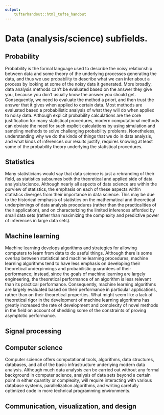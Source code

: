 ```yaml
---
output: 
    tufterhandout::html_tufte_handout
---
```


# Data (analysis/science) subfields.

## Probability

Probability is the formal language used to describe the noisy relationship between data and some theory of the underlying processes generating the data, and thus we use probability to describe what we can infer about a process by looking at some of the noisy data it generated.   More broadly, data analysis methods can't be evaluated based on the answer they give you, because you don't usually know the answer you should get.  Consequently, we need to evaluate the method a priori, and then trust the answer that it gives when applied to certain data.  Most methods are evaluated based a probabilistic analysis of what they will do when applied to noisy data.  Although explicit probability calculations are the core justification for many statistical procedures, modern computational methods can obviate the need for such explicit calculations by using simulation and sampling methods to solve challenging probability problems.  Nonetheless, understanding why we do the kinds of things that we do in data analysis, and what kinds of inferences our results justify, requires knowing at least some of the probability theory underlying the statistical procedures.

## Statistics

Many statisticians would say that data science is just a rebranding of their field, as statistics subsumes both the theoretical and applied side of data analysis/science.   Although nearly all aspects of data science are within the purview of statistics, the emphasis on each of these aspects within statistics diverges from their importance in data science.  This may be due to the historical emphasis of statistics on the mathematical and theoretical underpinnings of data analysis procedures (rather than the practicalities of their application), and on characterizing the limited inferences afforded by small data sets (rather than maximizing the complexity and predictive power of inferences in large data sets).

## Machine learning

Machine learning develops algorithms and strategies for allowing computers to learn from data to do useful things.  Although there is some overlap between statistical and machine learning procedures, machine learning algorithms tend to have less emphasis on developing their theoretical underpinnings and probabilistic guarantees of their performance; instead, since the goals of machine learning are largely engineering, the theoretical performance of an algorithm is less relevant than its practical performance.  Consequently, machine learning algorithms are largely evaluated based on their performance in particular applications, rather than on their theoretical properties.  What might seem like a lack of theoretical rigor in the development of machine learning algorithms has greatly increased the rate of development and complexity of novel methods in the field on account of shedding some of the constraints of proving asymptotic performance.  

## Signal processing



## Computer science

Computer science offers computational tools, algorithms, data structures, databases, and all of the basic infrastructure underlying modern data analysis.  Although much data analysis can be carried out without any formal background in computer science, analysis of data sets beyond a certain point in either quantity or complexity, will require interacting with various database systems, parallelization algorithms, and writing carefully optimized code in more technical programming environments.  

## Communication, visualization, and design

## 


